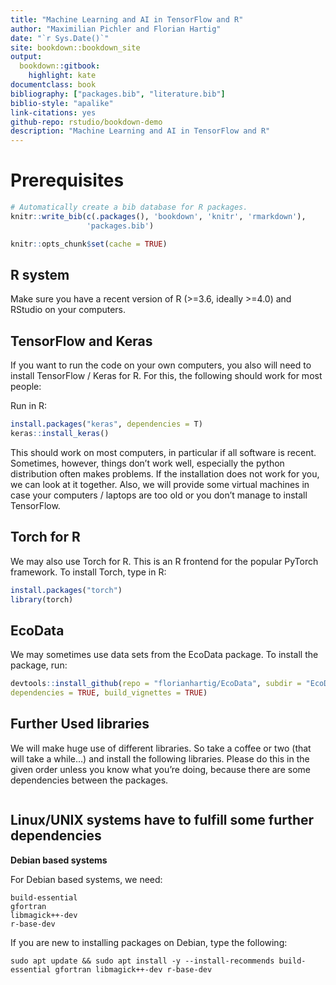```yaml
--- 
title: "Machine Learning and AI in TensorFlow and R"
author: "Maximilian Pichler and Florian Hartig"
date: "`r Sys.Date()`"
site: bookdown::bookdown_site
output: 
  bookdown::gitbook:
    highlight: kate
documentclass: book
bibliography: ["packages.bib", "literature.bib"]
biblio-style: "apalike"
link-citations: yes
github-repo: rstudio/bookdown-demo
description: "Machine Learning and AI in TensorFlow and R"
---
```


# Prerequisites

```r
# Automatically create a bib database for R packages.
knitr::write_bib(c(.packages(), 'bookdown', 'knitr', 'rmarkdown'),
                 'packages.bib')

knitr::opts_chunk$set(cache = TRUE)
``` 


## R system

Make sure you have a recent version of R (>=3.6, ideally >=4.0) and RStudio on your computers. 


## TensorFlow and Keras

If you want to run the code on your own computers, you also will need to install TensorFlow / Keras for R. For this, the following should work for most people:

Run in R: 

```r
install.packages("keras", dependencies = T)
keras::install_keras()
```

This should work on most computers, in particular if all software is recent. Sometimes, however, things don't work well, especially the python distribution often makes problems. If the installation does not work for you, we can look at it together. Also, we will provide some virtual machines in case your computers / laptops are too old or you don't manage to install TensorFlow.


## Torch for R

We may also use Torch for R. This is an R frontend for the popular PyTorch framework. To install Torch, type in R:

```r
install.packages("torch")
library(torch)
```


## EcoData

We may sometimes use data sets from the EcoData package. To install the package, run:

```r
devtools::install_github(repo = "florianhartig/EcoData", subdir = "EcoData", 
dependencies = TRUE, build_vignettes = TRUE)
```


## Further Used libraries

We will make huge use of different libraries. So take a coffee or two (that will take a while...) and install the following libraries.
Please do this in the given order unless you know what you're doing, because there are some dependencies between the packages.

```r
```


## Linux/UNIX systems have to fulfill some further dependencies

**Debian based systems**

For Debian based systems, we need:

```{}
build-essential
gfortran
libmagick++-dev
r-base-dev
```

If you are new to installing packages on Debian, type the following:

```{}
sudo apt update && sudo apt install -y --install-recommends build-essential gfortran libmagick++-dev r-base-dev
```


